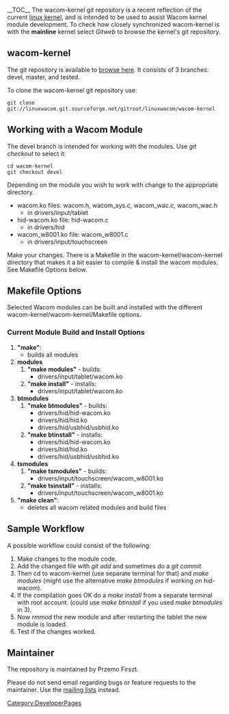 __TOC__
The wacom-kernel git repository is a recent reflection of the current [http://kernel.org/ linux kernel], and is intended to be used to assist Wacom kernel module development.  To check how closely synchronized wacom-kernel is with the '''mainline''' kernel select ''Gitweb'' to browse the kernel's git repository.

== wacom-kernel ==
The git repository is available to [http://linuxwacom.git.sourceforge.net/git/gitweb.cgi?p=linuxwacom/wacom-kernel browse here].  It consists of 3 branches:  devel, master, and tested.

To clone the wacom-kernel git repository use:
<pre>
git clone git://linuxwacom.git.sourceforge.net/gitroot/linuxwacom/wacom-kernel
</pre>

== Working with a Wacom Module ==
The devel branch is intended for working with the modules.  Use ''git checkout'' to select it:
<pre>
cd wacom-kernel
git checkout devel
</pre>
Depending on the module you wish to work with change to the appropriate directory.
*wacom.ko files:  wacom.h, wacom_sys.c, wacom_wac.c, wacom_wac.h
**in drivers/input/tablet
*hid-wacom.ko file:  hid-wacom.c
**in drivers/hid
*wacom_w8001.ko file:  wacom_w8001.c
**in drivers/input/touchscreen

Make your changes.  There is a Makefile in the wacom-kernel/wacom-kernel directory that makes it a bit easier to compile & install the wacom modules.  See Makefile Options below.

== Makefile Options ==
Selected Wacom modules can be built and installed with the different wacom-kernel/wacom-kernel/Makefile options.

=== Current Module Build and Install Options ===
{{Tip|text=Module hid-wacom is always built with CONFIG_HID_WACOM_POWER_SUPPLY=y.}}
# '''"make"''':
#* builds all modules
# '''modules'''
## '''"make modules"''' - builds:
##* drivers/input/tablet/wacom.ko
## '''"make install"''' - installs:
##* drivers/input/tablet/wacom.ko
# '''btmodules'''
## '''"make btmodules"''' - builds:
##* drivers/hid/hid-wacom.ko
##* drivers/hid/hid.ko
##* drivers/hid/usbhid/usbhid.ko
## '''"make btinstall"''' - installs:
##* drivers/hid/hid-wacom.ko
##* drivers/hid/hid.ko
##* drivers/hid/usbhid/usbhid.ko
# '''tsmodules'''
## '''"make tsmodules"''' - builds:
##* drivers/input/touchscreen/wacom_w8001.ko
## '''"make tsinstall"''' - installs:
##* drivers/input/touchscreen/wacom_w8001.ko
# '''"make clean"''':
#* deletes all wacom related modules and build files

== Sample Workflow ==
A possible workflow could consist of the following:
# Make changes to the module code.
# Add the changed file with ''git add'' and sometimes do a ''git commit''.
# Then cd to wacom-kernel (use separate terminal for that) and ''make modules'' (might use the alternative ''make btmodules'' if working on hid-wacom).
# If the compilation goes OK do a ''make install'' from a separate terminal with root account. (could use ''make btinstall'' if you used ''make btmodules'' in 3).
# Now ''rmmod'' the new module and after restarting the tablet the new module is loaded.
# Test if the changes worked.

== Maintainer ==
The repository is maintained by Przemo Firszt.

Please do not send email regarding bugs or feature requests to the maintainer. Use the [[mailing lists]] instead.


[[Category:DeveloperPages]]